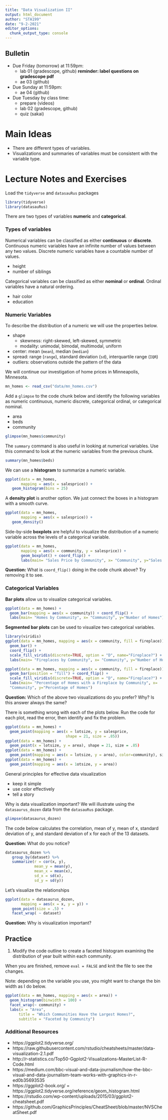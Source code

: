 ```yaml
---
title: "Data Visualization II"
output: html_document
author: "STA199"
date: "9-2-2021"
editor_options: 
  chunk_output_type: console
---
```


## Bulletin
  - Due Friday (tomorrow) at 11:59pm: 
    - lab 01 (gradescope, github) **reminder: label questions on gradescope pdf**
    - ae 03 (github)
    
  - Due Sunday at 11:59pm:
    - ae 04 (github)
    
  - Due Tuesday by class time:
    - prepare (videos)
    - lab 02 (gradescope, github)
    - quiz (sakai)

# Main Ideas

- There are different types of variables. 
- Visualizations and summaries of variables must be consistent with the 
variable type.

# Lecture Notes and Exercises

Load the `tidyverse` and `datasauRus` packages

```r
library(tidyverse)
library(datasauRus)
```

There are two types of variables **numeric** and **categorical**.

### Types of variables

Numerical variables can be classified as either **continuous** or **discrete**. 
Continuous numeric variables have an infinite number of values between any 
two values. Discrete numeric variables have a countable number of values.

- height
- number of siblings

Categorical variables can be classified as either **nominal** or **ordinal**. 
Ordinal variables have a natural ordering.

- hair color
- education

### Numeric Variables

To describe the distribution of a numeric we will use the properties below.

- shape
  - skewness: right-skewed, left-skewed, symmetric
  - modality: unimodal, bimodal, multimodal, uniform
- center: mean (`mean`), median (`median`)
- spread: range (`range`), standard deviation (`sd`), interquartile range (`IQR`)
- outliers: observations outside the pattern of the data

We will continue our investigation of home prices in Minneapolis, Minnesota.

```r
mn_homes <- read_csv("data/mn_homes.csv")
```

Add a `glimpse` to the code chunk below and identify the following variables as
numeric continuous, numeric discrete, categorical ordinal, or categorical
nominal. 

- area
- beds
- community

```r
glimpse(mn_homes$community)
```

The `summary` command is also useful in looking at numerical variables. Use this command to look at the numeric variables from the previous chunk.

```r
summary(mn_homes$beds)
```

We can use a **histogram** to summarize a numeric variable.

```r
ggplot(data = mn_homes, 
       mapping = aes(x = salesprice)) + 
   geom_histogram(bins = 25)
```

A **density plot** is another option. We just connect the boxes in a histogram
with a smooth curve.

```r
ggplot(data = mn_homes, 
       mapping = aes(x = salesprice)) + 
   geom_density()
```

Side-by-side **boxplots** are helpful to visualize the distribution of a numeric
variable across the levels of a categorical variable.

```r
ggplot(data = mn_homes, 
       mapping = aes(x = community, y = salesprice)) + 
       geom_boxplot() + coord_flip() + 
       labs(main= "Sales Price by Community", x= "Community", y="Sales Price")
```

**Question:** What is `coord_flip()` doing in the code chunk above? Try removing it to see.

### Categorical Variables

**Bar plots** allow us to visualize categorical variables.

```r
ggplot(data = mn_homes) + 
  geom_bar(mapping = aes(x = community)) + coord_flip() + 
  labs(main= "Homes by Community", x= "Community", y="Number of Homes")
```

**Segmented bar plots** can be used to visualize two categorical variables.

```r
library(viridis)
ggplot(data = mn_homes, mapping = aes(x = community, fill = fireplace)) + 
  geom_bar() +
  coord_flip() + 
  scale_fill_viridis(discrete=TRUE, option = "D", name="Fireplace?") +
  labs(main= "Fireplaces by Community", x= "Community", y="Number of Homes")
```

```r
ggplot(data = mn_homes, mapping = aes(x = community, fill = fireplace)) + 
  geom_bar(position = "fill") + coord_flip() + 
  scale_fill_viridis(discrete=TRUE, option = "D", name="Fireplace?") +
  labs(main= "Percentage of Homes with a Fireplace by Community", x=
  "Community", y="Percentage of Homes")
```

**Question:** Which of the above two visualizations do you prefer? Why? Is this answer always the same?

There is something wrong with each of the plots below. Run the code for each plot, read the error, then identify and fix the problem.

```r
ggplot(data = mn_homes) + 
  geom_point(mapping = aes(x = lotsize, y = salesprice,
                           shape = 21, size = .85))
ggplot(data = mn_homes) + 
  geom_point(x = lotsize, y = area), shape = 21, size = .85)
ggplot(data = mn_homes) +
  geom_point(mapping = aes(x = lotsize, y = area), color=community), size = 0.85)
ggplot(data = mn_homes) +
  geom_point(mapping = aes(x = 1otsize, y = area))
```

General principles for effective data visualization

- keep it simple
- use color effectively
- tell a story

Why is data visualization important? We will illustrate using the 
`datasaurus_dozen` data from the `datasauRus` package.

```r
glimpse(datasaurus_dozen)
```

The code below calculates the correlation, mean of y, mean of x, standard deviation of y, and standard deviation of x for each of the 13 datasets.

**Question:** What do you notice? 

```r
datasaurus_dozen %>% 
   group_by(dataset) %>%
   summarize(r = cor(x, y), 
             mean_y = mean(y),
             mean_x = mean(x),
             sd_x = sd(x),
             sd_y = sd(y))
```

Let's visualize the relationships

```r
ggplot(data = datasaurus_dozen, 
       mapping = aes(x = x, y = y)) + 
   geom_point(size = .5) + 
   facet_wrap( ~ dataset)
```

**Question:** Why is visualization important?

## Practice

(1) Modify the code outline to create a faceted histogram examining the 
distribution of year built within each community.

When you are finished, remove `eval = FALSE` and knit the file to see the changes.

Note: depending on the variable you use, you might want to change the bin width as I do below.

```r
ggplot(data = mn_homes, mapping = aes(x = area)) +
  geom_histogram(binwidth = 100) +
  facet_wrap(~ community) +
  labs(x = "Area", 
      title = "Which Communities Have the Largest Homes?", 
      subtitle = "Faceted by Community")
```

### Additional Resources

- https://ggplot2.tidyverse.org/
- https://raw.githubusercontent.com/rstudio/cheatsheets/master/data-visualization-2.1.pdf
- http://r-statistics.co/Top50-Ggplot2-Visualizations-MasterList-R-Code.html
- https://medium.com/bbc-visual-and-data-journalism/how-the-bbc-visual-and-data-journalism-team-works-with-graphics-in-r-ed0b35693535
- https://ggplot2-book.org/
= https://ggplot2.tidyverse.org/reference/geom_histogram.html
- https://rstudio.com/wp-content/uploads/2015/03/ggplot2-cheatsheet.pdf
- https://github.com/GraphicsPrinciples/CheatSheet/blob/master/NVSCheatSheet.pdf